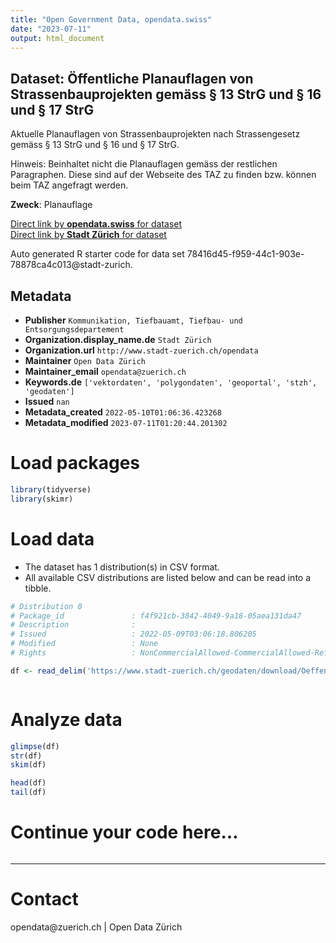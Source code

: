 ```yaml
---
title: "Open Government Data, opendata.swiss"
date: "2023-07-11"
output: html_document
---
```


## Dataset: Öffentliche Planauflagen von Strassenbauprojekten gemäss § 13 StrG und § 16 und § 17 StrG

Aktuelle Planauflagen von Strassenbauprojekten nach Strassengesetz gemäss § 13 StrG und § 16 und § 17 StrG.

Hinweis: Beinhaltet nicht die Planauflagen gemäss der restlichen Paragraphen. Diese sind auf der Webseite des TAZ zu finden bzw. können beim TAZ angefragt werden.

**Zweck**: Planauflage

[Direct link by **opendata.swiss** for dataset](https://opendata.swiss/de/dataset/offentliche-planauflagen-von-strassenbauprojekten-gemass-13-strg-und-16-und-17-strg)<br>
[Direct link by **Stadt Zürich** for dataset](https://data.stadt-zuerich.ch/dataset/geo_oeffentliche_planauflagen_von_strassenbauprojekten_gemaess___13_strg_und___16_und___17_strg)

Auto generated R starter code for data set 78416d45-f959-44c1-903e-78878ca4c013@stadt-zurich.

## Metadata

- **Publisher** `Kommunikation, Tiefbauamt, Tiefbau- und Entsorgungsdepartement`
- **Organization.display_name.de** `Stadt Zürich`
- **Organization.url** `http://www.stadt-zuerich.ch/opendata`
- **Maintainer** `Open Data Zürich`
- **Maintainer_email** `opendata@zuerich.ch`
- **Keywords.de** `['vektordaten', 'polygondaten', 'geoportal', 'stzh', 'geodaten']`
- **Issued** `nan`
- **Metadata_created** `2022-05-10T01:06:36.423268`
- **Metadata_modified** `2023-07-11T01:20:44.201302`


# Load packages

```r

library(tidyverse)
library(skimr)

```

# Load data

-   The dataset has 1 distribution(s) in CSV format.
-   All available CSV distributions are listed below and can be read into a tibble.

```r

# Distribution 0
# Package_id               : f4f921cb-3842-4049-9a18-05aea131da47
# Description              : 
# Issued                   : 2022-05-09T03:06:18.806205
# Modified                 : None
# Rights                   : NonCommercialAllowed-CommercialAllowed-ReferenceNotRequired

df <- read_delim('https://www.stadt-zuerich.ch/geodaten/download/Oeffentliche_Planauflagen_von_Strassenbauprojekten_gemaess___13_StrG_und___16_und___17_StrG?format=10008')



```

# Analyze data

```r

glimpse(df)
str(df)
skim(df)

head(df)
tail(df)

```

# Continue your code here...

```r

```

------------------------------------------------------------------------

# Contact

opendata@zuerich.ch | Open Data Zürich
